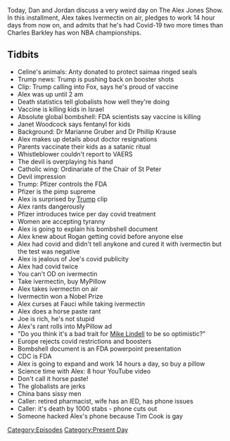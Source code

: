 {{DEFAULTSORT:
    #_EPISODE_0593:September 2, 2021
}}{{Episode
    | title           = September 2, 2021
    | caption         = Listen to this episode on [https://knowledgefight.libsyn.com/592-september-2-2021 Libsyn] [https://open.spotify.com/episode/72Wc2I48JxsVb5tAmQtVly Spotify], Read the [[Transcript/593: September 2, 2021|Unofficial Transcript]], View discussion on [https://reddit.com/pis11x Reddit]
    | episodeNumber   = 593
    | length          = 01:50:17
    | airDate         = September 6, 2021
    | coverageDate    = September 2, 2021
    | episodeType     = [[:Category:Present Day|Present Day]]
    | appearance      = [[Janet Woodcock]], [[Marianne Gruber]], [[Phillip Krause]], [[Joe Rogan]], [[Mike Lindell]]
    | oocDrop         = Oops!
    | previousEpisode = [[592: June 12, 2003]]
    | nextEpisode     = [[594: September 7, 2021]]
}}

{{Stub}}

Today, Dan and Jordan discuss a very weird day on The Alex Jones Show. In this installment, Alex takes Ivermectin on air, pledges to work 14 hour days from now on, and admits that he's had Covid-19 two more times than Charles Barkley has won NBA championships.

==Tidbits==

*Celine's animals: Anty donated to protect saimaa ringed seals
*Trump news: Trump is pushing back on booster shots
*Clip: Trump calling into Fox, says he's proud of vaccine
*Alex was up until 2 am
*Death statistics tell globalists how well they're doing
*Vaccine is killing kids in Israel
*Absolute global bombshell: FDA scientists say vaccine is killing
*Janet Woodcock says fentanyl for kids
*Background: Dr Marianne Gruber and Dr Phillip Krause
*Alex makes up details about doctor resignations
*Parents vaccinate their kids as a satanic ritual
*Whistleblower couldn't report to VAERS
*The devil is overplaying his hand
*Catholic wing: Ordinariate of the Chair of St Peter
*Devil impression
*Trump: Pfizer controls the FDA
*Pfizer is the pimp supreme
*Alex is surprised by [[Donald Trump|Trump]] clip
*Alex rants dangerously
*Pfizer introduces twice per day covid treatment
*Women are accepting tyranny
*Alex is going to explain his bombshell document
*Alex knew about Rogan getting covid before anyone else
*Alex had covid and didn't tell anykone and cured it with ivermectin but the test was negative
*Alex is jealous of Joe's covid publicity
*Alex had covid twice
*You can't OD on ivermectin
*Take ivermectin, buy MyPillow
*Alex takes ivermectin on air
*Ivermectin won a Nobel Prize
*Alex curses at Fauci while taking ivermectin
*Alex does a horse paste rant
*Joe is rich, he's not stupid
*Alex's rant rolls into MyPillow ad
*"Do you think it's a bad trait for [[Mike Lindell]] to be so optimistic?"
*Europe rejects covid restrictions and boosters
*Bombshell document is an FDA powerpoint presentation
*CDC is FDA
*Alex is going to expand and work 14 hours a day, so buy a pillow
*Science time with Alex: 8 hour YouTube video
*Don't call it horse paste!
*The globalists are jerks
*China bans sissy men
*Caller: retired pharmacist, wife has an IED, has phone issues
*Caller: it's death by 1000 stabs - phone cuts out
*Someone hacked Alex's phone because Tim Cook is gay

[[Category:Episodes]]
[[Category:Present Day]]
